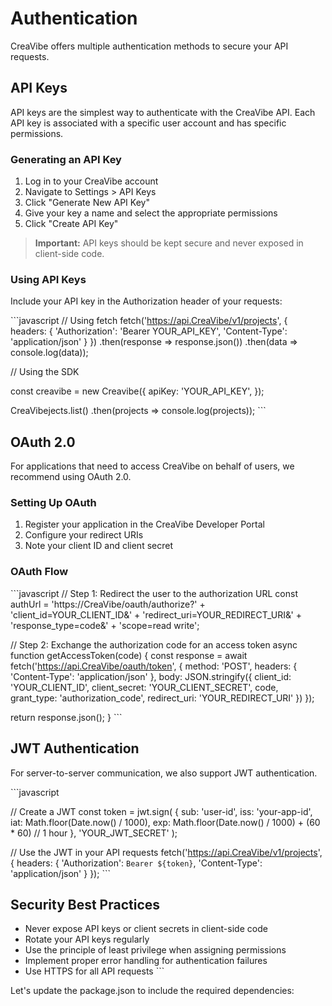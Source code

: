 # Authentication

CreaVibe offers multiple authentication methods to secure your API requests.

## API Keys

API keys are the simplest way to authenticate with the CreaVibe API. Each API key is associated with a specific user account and has specific permissions.

### Generating an API Key

1. Log in to your CreaVibe account
2. Navigate to Settings > API Keys
3. Click "Generate New API Key"
4. Give your key a name and select the appropriate permissions
5. Click "Create API Key"

> **Important:** API keys should be kept secure and never exposed in client-side code.

### Using API Keys

Include your API key in the Authorization header of your requests:

\`\`\`javascript
// Using fetch
fetch('https://api.CreaVibe/v1/projects', {
  headers: {
    'Authorization': 'Bearer YOUR_API_KEY',
    'Content-Type': 'application/json'
  }
})
  .then(response => response.json())
  .then(data => console.log(data));

// Using the SDK

const creavibe = new Creavibe({
  apiKey: 'YOUR_API_KEY',
});

CreaVibejects.list()
  .then(projects => console.log(projects));
\`\`\`

## OAuth 2.0

For applications that need to access CreaVibe on behalf of users, we recommend using OAuth 2.0.

### Setting Up OAuth

1. Register your application in the CreaVibe Developer Portal
2. Configure your redirect URIs
3. Note your client ID and client secret

### OAuth Flow

\`\`\`javascript
// Step 1: Redirect the user to the authorization URL
const authUrl = 'https://CreaVibe/oauth/authorize?' +
  'client_id=YOUR_CLIENT_ID&' +
  'redirect_uri=YOUR_REDIRECT_URI&' +
  'response_type=code&' +
  'scope=read write';

// Step 2: Exchange the authorization code for an access token
async function getAccessToken(code) {
  const response = await fetch('https://api.CreaVibe/oauth/token', {
    method: 'POST',
    headers: {
      'Content-Type': 'application/json'
    },
    body: JSON.stringify({
      client_id: 'YOUR_CLIENT_ID',
      client_secret: 'YOUR_CLIENT_SECRET',
      code,
      grant_type: 'authorization_code',
      redirect_uri: 'YOUR_REDIRECT_URI'
    })
  });
  
  return response.json();
}
\`\`\`

## JWT Authentication

For server-to-server communication, we also support JWT authentication.

\`\`\`javascript

// Create a JWT
const token = jwt.sign(
  {
    sub: 'user-id',
    iss: 'your-app-id',
    iat: Math.floor(Date.now() / 1000),
    exp: Math.floor(Date.now() / 1000) + (60 * 60) // 1 hour
  },
  'YOUR_JWT_SECRET'
);

// Use the JWT in your API requests
fetch('https://api.CreaVibe/v1/projects', {
  headers: {
    'Authorization': `Bearer ${token}`,
    'Content-Type': 'application/json'
  }
});
\`\`\`

## Security Best Practices

- Never expose API keys or client secrets in client-side code
- Rotate your API keys regularly
- Use the principle of least privilege when assigning permissions
- Implement proper error handling for authentication failures
- Use HTTPS for all API requests
\`\`\`

Let's update the package.json to include the required dependencies:
